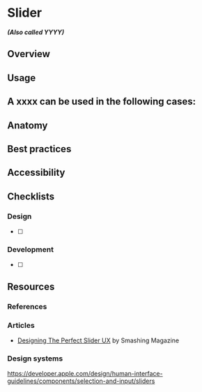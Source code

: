 # Slider
***(Also called YYYY)***

## Overview

## Usage

A xxxx can be used in the following cases:
-

## Anatomy

## Best practices

## Accessibility


## Checklists

### Design

- [ ]

### Development

- [ ]

## Resources

### References

### Articles
- [Designing The Perfect Slider UX](https://www.smashingmagazine.com/2017/07/designing-perfect-slider/) by Smashing Magazine

### Design systems

https://developer.apple.com/design/human-interface-guidelines/components/selection-and-input/sliders
